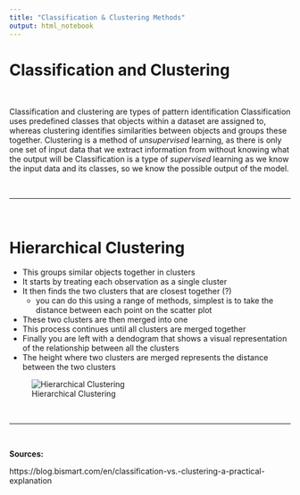 ```yaml
---
title: "Classification & Clustering Methods"
output: html_notebook
---
```



# Classification and Clustering

<br>


Classification and clustering are types of pattern identification
Classification uses predefined classes that objects within a dataset are assigned to, whereas clustering identifies similarities between objects and groups these together.
Clustering is a method of *unsupervised* learning, as there is only one set of input data that we extract information from without knowing what the output will be
Classification is a type of *supervised* learning as we know the input data and its classes, so we know the possible output of the model.

<br>

--------------------------------------------------------------------------------

<br>

# Hierarchical Clustering

- This groups similar objects together in clusters
- It starts by treating each observation as a single cluster
- It then finds the two clusters that are closest together (?)
  - you can do this using a range of methods, simplest is to take the distance between each point on the scatter plot 
- These two clusters are then merged into one
- This process continues until all clusters are merged together
- Finally you are left with a dendogram that shows a visual representation of the relationship between all the clusters
- The height where two clusters are merged represents the distance between the two clusters

![Hierarchical Clustering](Hierarchical-clustering-3-1.png)

<br>

--------------------------------------------------------------------------------

<br>

**Sources:**

https://blog.bismart.com/en/classification-vs.-clustering-a-practical-explanation

